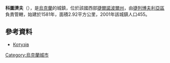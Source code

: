 {{coord|49|14|11|N|25|18|50|E|scale:30000|display=title}}

'''科圖濟夫'''（{{lang-uk|Котузів}}），是[[烏克蘭|烏克蘭]]的城鎮，位於該國西部[[捷爾諾波爾州|捷爾諾波爾州]]，由[[捷列博夫利亞區|捷列博夫利亞區]]負責管轄，始建於1581年，面積2.92平方公里，2001年該城鎮人口455。

==參考資料==
* [http://w1.c1.rada.gov.ua/pls/z7502/A005?rdat1=24.04.2013&rf7571=31702 Котузів] {{Wayback|url=http://w1.c1.rada.gov.ua/pls/z7502/A005?rdat1=24.04.2013&rf7571=31702 |date=20140203232043 }}

{{Ukraine-geo-stub}}
[[Category:烏克蘭城市|Category:烏克蘭城市]]